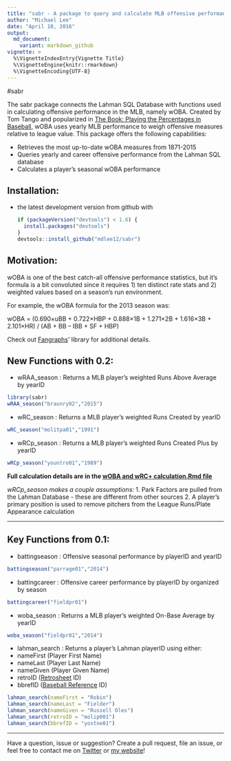 ```yaml
---
title: "sabr - A package to query and calculate MLB offensive performance statistics"
author: "Michael Lee"
date: "April 10, 2016"
output:
  md_document:
    variant: markdown_github
vignette: >
  %\VignetteIndexEntry{Vignette Title}
  %\VignetteEngine{knitr::rmarkdown}
  %\VignetteEncoding{UTF-8}
---
```

#sabr

The sabr package connects the Lahman SQL Database with functions used in calculating offensive performance in the MLB, namely wOBA. Created by Tom Tango and popularized in [The Book: Playing the Percentages in Baseball](http://www.insidethebook.com/woba.shtml), wOBA uses yearly MLB performance to weigh offensive measures relative to league value. This package offers the following capabilities:

- Retrieves the most up-to-date wOBA measures from 1871-2015
- Queries yearly and career offensive performance from the Lahman SQL database
- Calculates a player's seasonal wOBA performance

## Installation:

* the latest development version from github with

    ```R
    if (packageVersion("devtools") < 1.6) {
      install.packages("devtools")
    }
    devtools::install_github("mdlee12/sabr")
    ```

## Motivation:

wOBA is one of the best catch-all offensive performance statistics, but it's formula is a bit convoluted since it requires 1) ten distinct rate stats and 2) weighted values based on a season's run environment. 

For example, the wOBA formula for the 2013 season was:

wOBA = (0.690×uBB + 0.722×HBP + 0.888×1B + 1.271×2B + 1.616×3B +
2.101×HR) / (AB + BB – IBB + SF + HBP)

Check out [Fangraphs](http://www.fangraphs.com/library/offense/woba/)' library for additional details.

## New Functions with 0.2:

* wRAA_season : Returns a MLB player's weighted Runs Above Average by yearID
```r
library(sabr)
wRAA_season("braunry02","2015")
```

* wRC_season : Returns a MLB player's weighted Runs Created by yearID
```r
wRC_season("molitpa01","1991")
```

* wRCp_season : Returns a MLB player's weighted Runs Created Plus by yearID
```r
wRCp_season("yountro01","1989")
```
**Full calculation details are in the [wOBA and wRC+ calculation.Rmd file](https://github.com/mdlee12/sabr/blob/master/vignettes/wOBA%20and%20wRC%2B%20calculation.Rmd)**

*wRCp_season makes a couple assumptions:*
1. Park Factors are pulled from the Lahman Database - these are different from other sources
2. A player's primary position is used to remove pitchers from the League Runs/Plate Appearance calculation

******

## Key Functions from 0.1:

* battingseason : Offensive seasonal performance by playerID and yearID
```r
battingseason("parrage01","2014")
```

* battingcareer : Offensive career performance by playerID by organized by season
```r
battingcareer("fieldpr01")
```

* woba_season : Returns a MLB player's weighted On-Base Average by yearID
```r
woba_season("fieldpr01","2014")
```


* lahman_search : Returns a player's Lahman playerID using either:
 + nameFirst (Player First Name)
 + nameLast (Player Last Name)
 + nameGiven (Player Given Name)
 + retroID ([Retrosheet](http://www.retrosheet.org/retroID.htm) ID)
 + bbrefID ([Baseball Reference](http://www.baseball-reference.com/players/) ID)
```r
lahman_search(nameFirst = "Robin")
lahman_search(nameLast = "Fielder")
lahman_search(nameGiven = "Russell Oles")
lahman_search(retroID = "molip001")
lahman_search(bbrefID = "yostne01")
```

******
Have a question, issue or suggestion? Create a pull request, file an issue, or feel free to contact me on [Twitter](https://twitter.com/mikeleeco) or [my website](http://mikelee.co/)!